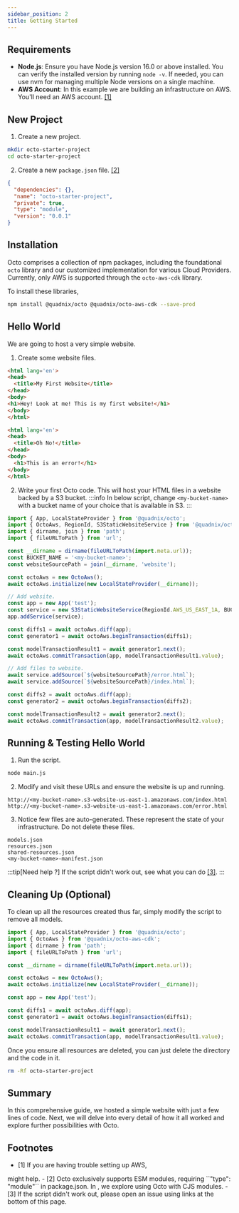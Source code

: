 ```yaml
---
sidebar_position: 2
title: Getting Started
---
```



## Requirements
* **Node.js**: Ensure you have Node.js version 16.0 or above installed.
You can verify the installed version by running `node -v`.
If needed, you can use nvm for managing multiple Node versions on a single machine.
* **AWS Account**: In this example we are building an infrastructure on AWS.
You'll need an AWS account. [[1]](#footnotes)

## New Project
1. Create a new project.
```sh
mkdir octo-starter-project
cd octo-starter-project
```

2. Create a new `package.json` file. [[2]](#footnotes)
```json title="package.json"
{
  "dependencies": {},
  "name": "octo-starter-project",
  "private": true,
  "type": "module",
  "version": "0.0.1"
}
```

## Installation
Octo comprises a collection of npm packages,
including the foundational `octo` library and our customized implementation for various Cloud Providers.
Currently, only AWS is supported through the `octo-aws-cdk` library.

To install these libraries,
```sh
npm install @quadnix/octo @quadnix/octo-aws-cdk --save-prod
```

## Hello World
We are going to host a very simple website.

1. Create some website files.
```html title="website/index.html"
<html lang='en'>
<head>
  <title>My First Website</title>
</head>
<body>
<h1>Hey! Look at me! This is my first website!</h1>
</body>
</html>
```
```html title="website/error.html"
<html lang='en'>
<head>
  <title>Oh No!</title>
</head>
<body>
  <h1>This is an error!</h1>
</body>
</html>
```

2. Write your first Octo code. This will host your HTML files in a website backed by a S3 bucket.
:::info
In below script, change `<my-bucket-name>` with a bucket name of your choice that is available in S3.
:::
```js title="main.js"
import { App, LocalStateProvider } from '@quadnix/octo';
import { OctoAws, RegionId, S3StaticWebsiteService } from '@quadnix/octo-aws-cdk';
import { dirname, join } from 'path';
import { fileURLToPath } from 'url';

const __dirname = dirname(fileURLToPath(import.meta.url));
const BUCKET_NAME = '<my-bucket-name>';
const websiteSourcePath = join(__dirname, 'website');

const octoAws = new OctoAws();
await octoAws.initialize(new LocalStateProvider(__dirname));

// Add website.
const app = new App('test');
const service = new S3StaticWebsiteService(RegionId.AWS_US_EAST_1A, BUCKET_NAME);
app.addService(service);

const diffs1 = await octoAws.diff(app);
const generator1 = await octoAws.beginTransaction(diffs1);

const modelTransactionResult1 = await generator1.next();
await octoAws.commitTransaction(app, modelTransactionResult1.value);

// Add files to website.
await service.addSource(`${websiteSourcePath}/error.html`);
await service.addSource(`${websiteSourcePath}/index.html`);

const diffs2 = await octoAws.diff(app);
const generator2 = await octoAws.beginTransaction(diffs2);

const modelTransactionResult2 = await generator2.next();
await octoAws.commitTransaction(app, modelTransactionResult2.value);
```

## Running & Testing Hello World
1. Run the script.
```sh
node main.js
```

2. Modify and visit these URLs and ensure the website is up and running.
```
http://<my-bucket-name>.s3-website-us-east-1.amazonaws.com/index.html
http://<my-bucket-name>.s3-website-us-east-1.amazonaws.com/error.html
```

3. Notice few files are auto-generated. These represent the state of your infrastructure. Do not delete these files.
```
models.json
resources.json
shared-resources.json
<my-bucket-name>-manifest.json
```

:::tip[Need help ?]
If the script didn't work out, see what you can do [[3]](#footnotes).
:::

## Cleaning Up (Optional)
To clean up all the resources created thus far, simply modify the script to remove all models.
```js title="main.js"
import { App, LocalStateProvider } from '@quadnix/octo';
import { OctoAws } from '@quadnix/octo-aws-cdk';
import { dirname } from 'path';
import { fileURLToPath } from 'url';

const __dirname = dirname(fileURLToPath(import.meta.url));

const octoAws = new OctoAws();
await octoAws.initialize(new LocalStateProvider(__dirname));

const app = new App('test');

const diffs1 = await octoAws.diff(app);
const generator1 = await octoAws.beginTransaction(diffs1);

const modelTransactionResult1 = await generator1.next();
await octoAws.commitTransaction(app, modelTransactionResult1.value);
```

Once you ensure all resources are deleted, you can just delete the directory and the code in it.

```sh
rm -Rf octo-starter-project
```

## Summary
In this comprehensive guide, we hosted a simple website with just a few lines of code.
Next, we will delve into every detail of how it all worked and explore further possibilities with Octo.

## Footnotes
- [1] If you are having trouble setting up AWS,
<Link display="this blog post" id="blog" path="/aws-local-setup" /> might help.
- [2] Octo exclusively supports ESM modules, requiring ``"type": "module"`` in package.json.
In <Link display="this blog post" id="blog" path="/octo-in-cjs" />, we explore using Octo with CJS modules.
- [3] If the script didn't work out, please open an issue using links at the bottom of this page.
